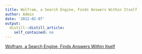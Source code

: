```yaml
---
title: Wolfram, a Search Engine, Finds Answers Within Itself
author: Admin
date: '2012-02-07'
output:
  distill::distill_article:
    self_contained: no
---
```


[Wolfram, a Search Engine, Finds Answers Within Itself](http://www.nytimes.com/2012/02/07/technology/wolfram-a-search-engine-finds-answers-within-itself.html)
